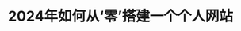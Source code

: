 ---
title: '2024年如何从‘零’搭建一个个人网站'
publishedAt: '2024-06-07'
summary: '一些架设本网站的技术总结'
cover: '/blog/post_image/Steam-usage-forecast.png'
---